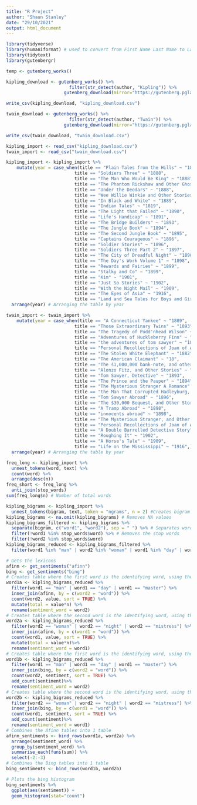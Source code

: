 ```yaml
---
title: "R Project"
author: "Shaun Stanley"
date: "29/10/2021"
output: html_document
---
```


```r
library(tidyverse)
library(humaniformat) # used to convert from First Name Last Name to Last Name, First Name
library(tidytext)
library(gutenbergr)
```

```r
temp <- gutenberg_works()
```

```r
kipling_download <- gutenberg_works() %>%
                        filter(str_detect(author, "Kipling")) %>% 
                      gutenberg_download(mirror="https://gutenberg.pglaf.org/", meta_fields = c("title", "author"))

```

```r
write_csv(kipling_download, "kipling_download.csv")

```

```r
twain_download <- gutenberg_works() %>%
                        filter(str_detect(author, "Twain")) %>% 
                      gutenberg_download(mirror="https://gutenberg.pglaf.org/", meta_fields = c("title", "author"))
```

```r
write_csv(twain_download, "twain_download.csv")

```

```r
kipling_import <- read_csv("kipling_download.csv")
twain_import <- read_csv("twain_download.csv")
```

```r
kipling_import <- kipling_import %>%
    mutate(year = case_when(title == "Plain Tales from the Hills" ~ "1888",
                          title == "Soldiers Three" ~ "1888",
                          title == "The Man Who Would Be King" ~ "1888",
                          title == "The Phantom Rickshaw and Other Ghost Stories" ~ "1888",
                          title == "Under the Deodars" ~ "1888",
                          title == "Wee Willie Winkie and Other Stories Volume 2" ~ "1888",
                          title == "In Black and White" ~ "1889",
                          title == "Indian Tales" ~ "1819",
                          title == "The Light that Failed" ~ "1890",
                          title == "Life's Handicap" ~ "1891",
                          title == "The Bridge Builders" ~ "1893",
                          title == "The Jungle Book" ~ "1894",
                          title == "The Second Jungle Book" ~ "1895",
                          title == "Captains Courageous" ~ "1896",
                          title == "Soldier Stories" ~ "1896",
                          title == "Soldiers Three Part 2" ~ "1897",
                          title == "The City of Dreadful Night" ~ "1898",
                          title == "The Day's Work Volume 1" ~ "1898",
                          title == "Rewards and Fairies" ~ "1899",
                          title == "Stalky and Co" ~ "1899",
                          title == "Kim" ~ "1901",
                          title == "Just So Stories" ~ "1902",
                          title == "With the Night Mail" ~ "1909",
                          title == "The Eyes of Asia" ~ "1916",
                          title == "Land and Sea Tales for Boys and Girls" ~ "1923",)) %>% # Adds the corresponding years to each title
  arrange(year) # Arranging the table by year
```

```r
twain_import <- twain_import %>%
    mutate(year = case_when(title == "A Connecticut Yankee" ~ "1889",
                          title == "Those Extraordinary Twins" ~ "1893",
                          title == "The Tragedy of Pudd'nhead Wilson" ~ "1893",
                          title == "Adventures of Huckleberry Finn" ~ "1884",
                          title == "the adventures of tom sawyer" ~ "1876",
                          title == "Personal Recollections of Joan of Arc" ~ "1896",
                          title == "The Stolen White Elephant" ~ "1882",
                          title == "The American Claimant" ~ "18",
                          title == "The ś1,000,000 bank-note, and other new stories" ~ "18930",
                          title == "Alonzo Fitz, and Other Stories" ~ "1891",
                          title == "Tom Sawyer, Detective" ~ "1893",
                          title == "The Prince and the Pauper" ~ "1894",
                          title == "The Mysterious Stranger A Romance" ~ "1895",
                          title == "the Man That Corrupted Hadleyburg, and Other Stories" ~ "1896",
                          title == "Tom Sawyer Abroad" ~ "1896",
                          title == "The $30,000 Bequest, and Other Stories" ~ "1897",
                          title == "A Tramp Abroad" ~ "1898",
                          title == "innocents abroad" ~ "1898",
                          title == "The Mysterious Stranger, and Other Stories" ~ "1899",
                          title == "Personal Recollections of Joan of Arc Volume 2" ~ "1899",
                          title == "A Double Barrelled Detective Story" ~ "1901",
                          title == "Roughing It" ~ "1902",
                          title == "A Horse's Tale" ~ "1909",
                          title == "Life on the Mississippi" ~ "1916",)) %>% # Adds the corresponding years to each title
  arrange(year) # Arranging the table by year
```


```r
freq_long <- kipling_import %>%
  unnest_tokens(word, text) %>%
  count(word) %>%
  arrange(desc(n))
freq_short <- freq_long %>%
  anti_join(stop_words)
sum(freq_long$n) # Number of total words
```

```r
kipling_bigrams <- kipling_import %>%
  unnest_tokens(bigram, text, token = "ngrams", n = 2) #Creates bigram
kipling_bigrams <- na.omit(kipling_bigrams) # Removes NA values
kipling_bigrams_filtered <- kipling_bigrams %>%
  separate(bigram, c("word1", "word2"), sep = " ") %>% # Separates words into 2 different columns
  filter(!word1 %in% stop_words$word) %>% # Removes the stop words
  filter(!word2 %in% stop_words$word)
kipling_bigrams_reduced <- kipling_bigrams_filtered %>%
  filter(word1 %in% "man" | word2 %in% "woman" | word1 %in% "day" | word2 %in% "night" | word1 %in% "master" | word2 %in% "mistress") # Creates table with only identifying words for kipling
```

```r
# Gets the lexicons
afinn <- get_sentiments("afinn")
bing <- get_sentiments("bing")
# Creates table where the first word is the identifying word, using the Afinn lexicon
word1a <- kipling_bigrams_reduced %>%
  filter(word1 == "man" | word1 == "day" | word1 == "master") %>%
  inner_join(afinn, by = c(word2 = "word")) %>%
  count(word2, value, sort = TRUE) %>%
  mutate(total = value*n) %>%
  rename(sentiment_word = word2)
# Creates table where the second word is the identifying word, using the Afinn lexicon
word2a <- kipling_bigrams_reduced %>%
  filter(word2 == "woman" | word2 == "night" | word2 == "mistress") %>%
  inner_join(afinn, by = c(word1 = "word")) %>%
  count(word1, value, sort = TRUE) %>%
  mutate(total = value*n)%>%
  rename(sentiment_word = word1)
# Creates table where the first word is the identifying word, using the Bing lexicon
word1b <- kipling_bigrams_reduced %>%
  filter(word1 == "man" | word1 == "day" | word1 == "master") %>%
  inner_join(bing, by = c(word2 = "word")) %>%
  count(word2, sentiment, sort = TRUE) %>%
  add_count(sentiment)%>%
  rename(sentiment_word = word2)
# Creates table where the second word is the identifying word, using the Bing lexicon
word2b <- kipling_bigrams_reduced %>%
  filter(word2 == "woman" | word2 == "night" | word2 == "mistress") %>%
  inner_join(bing, by = c(word1 = "word")) %>%
  count(word1, sentiment, sort = TRUE) %>%
  add_count(sentiment)%>%
  rename(sentiment_word = word1)
# Combines the Afinn tables into 1 table
afinn_sentiments <- bind_rows(word1a, word2a) %>%
  arrange(sentiment_word) %>%
  group_by(sentiment_word) %>%
  summarise_each(funs(sum)) %>%
  select(-2:-3)
# Combines the Bing tables into 1 table
bing_sentiments <- bind_rows(word1b, word2b)
```

```r
# Plots the bing histogram
bing_sentiments %>%
  ggplot(aes(sentiment)) + 
  geom_histogram(stat="count")
```